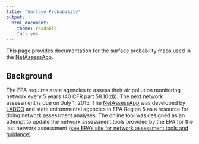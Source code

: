 ```yaml
---
title: "Surface Probability"
output:
  html_document:
    theme: readable
    toc: yes
---
```


This page provides documentation for the surface probability maps used in the [NetAssessApp](https://github.com/LADCO/NetAssessApp).

## Background
The EPA requires state agencies to assess their air pollution monitoring network every 5 years (40 CFR part 58.10(d)). The next network assessment is due on July 1, 2015. The [NetAssessApp](https://github.com/LADCO/NetAssessApp) was developed by [LADCO](http://www.ladco.org/) and state enironmental agencies in EPA Region 5 as a resource for doing network assessment analyses. The online tool was designed as an attempt to update the network assessment tools provided by the EPA for the last network assessment ([see EPA's site for network assessment tools and guidance](http://www.epa.gov/ttnamti1/network-assessment.html)).


